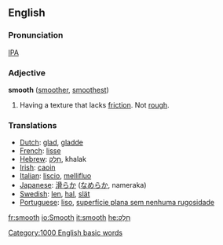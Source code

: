 ==English==
===Pronunciation===
[[International Phonetic Alphabet|IPA]] {{IPA|[smu&#720;ð]}}

===Adjective===
'''smooth''' ([[smoother]], [[smoothest]])

#Having a texture that lacks [[friction]].  Not [[rough]].

===Translations===
*[[Dutch]]: [[glad]], [[gladde]]
*[[French]]: [[lisse]]
*[[Hebrew]]: [[חָלָק]], khalak
*[[Irish]]: [[caoin]]
*[[Italian]]: [[liscio]], [[mellifluo]]
*[[Japanese]]: <font lang="ja">[[滑らか]]</font> (<font lang="ja">[[なめらか]]</font>, nameraka)
*[[Swedish]]: [[len]], [[hal]], [[slät]]
*[[Portuguese]]: [[liso]], [[superfície plana sem nenhuma rugosidade]]
[[Category:1000 English basic words]]

[[fr:smooth]]
[[io:Smooth]]
[[it:smooth]]
[[he:חָלָק]]